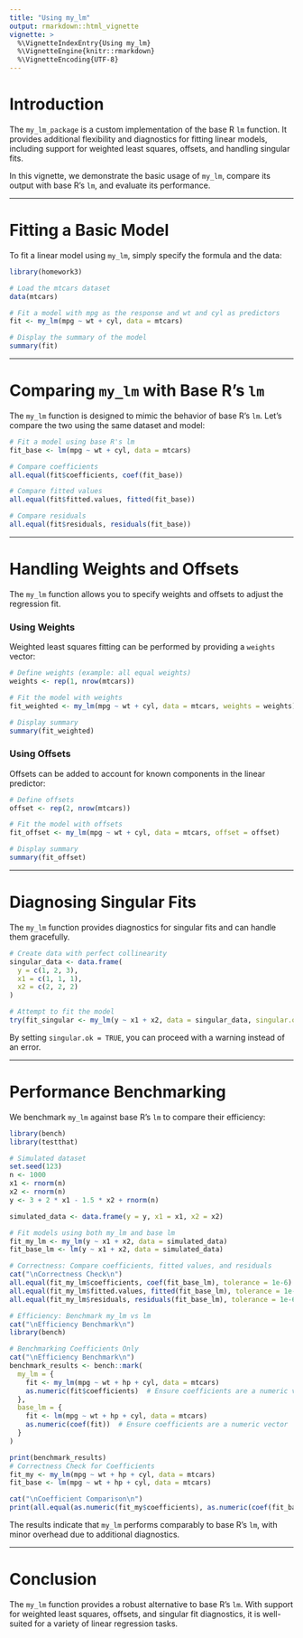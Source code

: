 ```yaml
---
title: "Using my_lm"
output: rmarkdown::html_vignette
vignette: >
  %\VignetteIndexEntry{Using my_lm}
  %\VignetteEngine{knitr::rmarkdown}
  %\VignetteEncoding{UTF-8}
---
```


# Introduction

The `my_lm_package` is a custom implementation of the base R `lm` function. It provides additional flexibility and diagnostics for fitting linear models, including support for weighted least squares, offsets, and handling singular fits.

In this vignette, we demonstrate the basic usage of `my_lm`, compare its output with base R's `lm`, and evaluate its performance.

------------------------------------------------------------------------

# Fitting a Basic Model

To fit a linear model using `my_lm`, simply specify the formula and the data:

```r
library(homework3)

# Load the mtcars dataset
data(mtcars)

# Fit a model with mpg as the response and wt and cyl as predictors
fit <- my_lm(mpg ~ wt + cyl, data = mtcars)

# Display the summary of the model
summary(fit)
```

------------------------------------------------------------------------

# Comparing `my_lm` with Base R's `lm`

The `my_lm` function is designed to mimic the behavior of base R's `lm`. Let's compare the two using the same dataset and model:

```r
# Fit a model using base R's lm
fit_base <- lm(mpg ~ wt + cyl, data = mtcars)

# Compare coefficients
all.equal(fit$coefficients, coef(fit_base))

# Compare fitted values
all.equal(fit$fitted.values, fitted(fit_base))

# Compare residuals
all.equal(fit$residuals, residuals(fit_base))
```

------------------------------------------------------------------------

# Handling Weights and Offsets

The `my_lm` function allows you to specify weights and offsets to adjust the regression fit.

### Using Weights

Weighted least squares fitting can be performed by providing a `weights` vector:

```r
# Define weights (example: all equal weights)
weights <- rep(1, nrow(mtcars))

# Fit the model with weights
fit_weighted <- my_lm(mpg ~ wt + cyl, data = mtcars, weights = weights)

# Display summary
summary(fit_weighted)
```

### Using Offsets

Offsets can be added to account for known components in the linear predictor:

```r
# Define offsets
offset <- rep(2, nrow(mtcars))

# Fit the model with offsets
fit_offset <- my_lm(mpg ~ wt + cyl, data = mtcars, offset = offset)

# Display summary
summary(fit_offset)
```

------------------------------------------------------------------------

# Diagnosing Singular Fits

The `my_lm` function provides diagnostics for singular fits and can handle them gracefully.

```r
# Create data with perfect collinearity
singular_data <- data.frame(
  y = c(1, 2, 3),
  x1 = c(1, 1, 1),
  x2 = c(2, 2, 2)
)

# Attempt to fit the model
try(fit_singular <- my_lm(y ~ x1 + x2, data = singular_data, singular.ok = FALSE))
```

By setting `singular.ok = TRUE`, you can proceed with a warning instead of an error.

------------------------------------------------------------------------

# Performance Benchmarking

We benchmark `my_lm` against base R's `lm` to compare their efficiency:

```r
library(bench)
library(testthat)

# Simulated dataset
set.seed(123)
n <- 1000
x1 <- rnorm(n)
x2 <- rnorm(n)
y <- 3 + 2 * x1 - 1.5 * x2 + rnorm(n)

simulated_data <- data.frame(y = y, x1 = x1, x2 = x2)

# Fit models using both my_lm and base lm
fit_my_lm <- my_lm(y ~ x1 + x2, data = simulated_data)
fit_base_lm <- lm(y ~ x1 + x2, data = simulated_data)

# Correctness: Compare coefficients, fitted values, and residuals
cat("\nCorrectness Check\n")
all.equal(fit_my_lm$coefficients, coef(fit_base_lm), tolerance = 1e-6)
all.equal(fit_my_lm$fitted.values, fitted(fit_base_lm), tolerance = 1e-6)
all.equal(fit_my_lm$residuals, residuals(fit_base_lm), tolerance = 1e-6)

# Efficiency: Benchmark my_lm vs lm
cat("\nEfficiency Benchmark\n")
library(bench)

# Benchmarking Coefficients Only
cat("\nEfficiency Benchmark\n")
benchmark_results <- bench::mark(
  my_lm = {
    fit <- my_lm(mpg ~ wt + hp + cyl, data = mtcars)
    as.numeric(fit$coefficients)  # Ensure coefficients are a numeric vector
  },
  base_lm = {
    fit <- lm(mpg ~ wt + hp + cyl, data = mtcars)
    as.numeric(coef(fit))  # Ensure coefficients are a numeric vector
  }
)

print(benchmark_results)
# Correctness Check for Coefficients
fit_my <- my_lm(mpg ~ wt + hp + cyl, data = mtcars)
fit_base <- lm(mpg ~ wt + hp + cyl, data = mtcars)

cat("\nCoefficient Comparison\n")
print(all.equal(as.numeric(fit_my$coefficients), as.numeric(coef(fit_base)), tolerance = 1e-6))


```

The results indicate that `my_lm` performs comparably to base R's `lm`, with minor overhead due to additional diagnostics.

------------------------------------------------------------------------

# Conclusion

The `my_lm` function provides a robust alternative to base R's `lm`. With support for weighted least squares, offsets, and singular fit diagnostics, it is well-suited for a variety of linear regression tasks.


